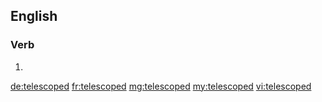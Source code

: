 ==English==

===Verb===
{{head|en}}

# {{en-past of|telescope}}

[[de:telescoped]]
[[fr:telescoped]]
[[mg:telescoped]]
[[my:telescoped]]
[[vi:telescoped]]